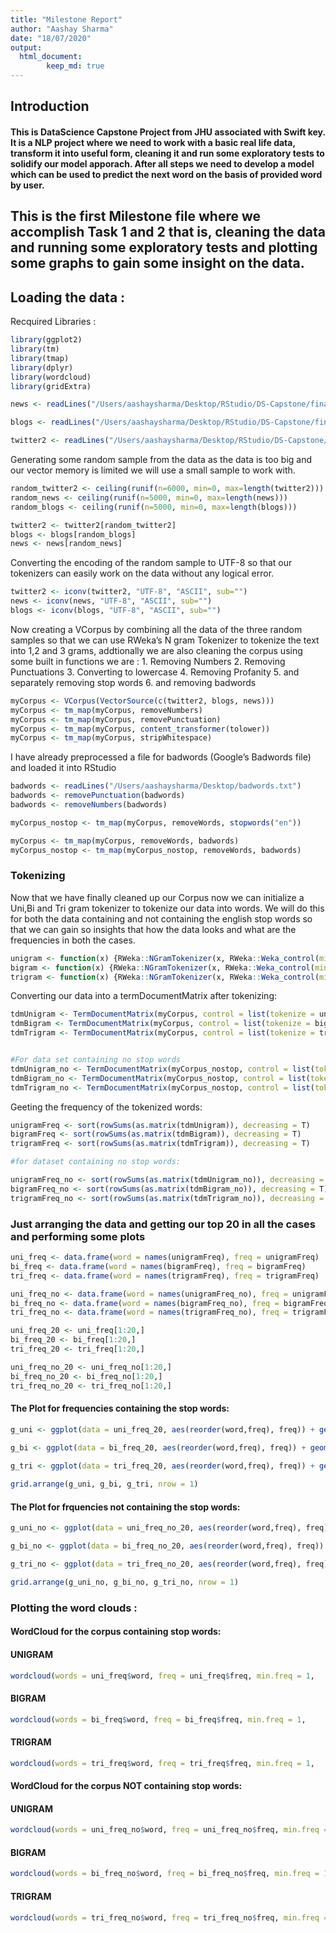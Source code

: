 ```yaml
---
title: "Milestone Report"
author: "Aashay Sharma"
date: "18/07/2020"
output: 
  html_document:
        keep_md: true
---
```


## Introduction
#### This is DataScience Capstone Project from JHU associated with Swift key. It is a NLP project where we need to work with a basic real life data, transform it into useful form, cleaning it and run some exploratory tests to solidify our model apporach. After all steps we need to develop a model which can be used to predict the next word on the basis of provided word by user.

## This is the first Milestone file where we accomplish Task 1 and 2 that is, cleaning the data and running some exploratory tests and plotting some graphs to gain some insight on the data.


## Loading the data :

Recquired Libraries :
```r
library(ggplot2)
library(tm)
library(tmap)
library(dplyr)
library(wordcloud)
library(gridExtra)
```

```r
news <- readLines("/Users/aashaysharma/Desktop/RStudio/DS-Capstone/final/en_US/en_US.news.txt")

blogs <- readLines("/Users/aashaysharma/Desktop/RStudio/DS-Capstone/final/en_US/en_US.blogs.txt")

twitter2 <- readLines("/Users/aashaysharma/Desktop/RStudio/DS-Capstone/final/en_US/en_US.twitter.txt")
```

Generating some random sample from the data as the data is too big and our vector memory is limited we will use a small sample to work with.

```r

random_twitter2 <- ceiling(runif(n=6000, min=0, max=length(twitter2)))
random_news <- ceiling(runif(n=5000, min=0, max=length(news)))
random_blogs <- ceiling(runif(n=5000, min=0, max=length(blogs)))

twitter2 <- twitter2[random_twitter2]
blogs <- blogs[random_blogs]
news <- news[random_news]

```

Converting the encoding of the random sample to UTF-8 so that our tokenizers can easily work on the data without any logical error.

```r
twitter2 <- iconv(twitter2, "UTF-8", "ASCII", sub="")
news <- iconv(news, "UTF-8", "ASCII", sub="")
blogs <- iconv(blogs, "UTF-8", "ASCII", sub="")
```

Now creating a VCorpus by combining all the data of the three random samples so that we can use RWeka's N gram Tokenizer to tokenize the text into 1,2 and 3 grams, addtionally we are also cleaning the corpus using some built in functions we are :
1. Removing Numbers
2. Removing Punctuations
3. Converting to lowercase
4. Removing Profanity 
5. and separately removing stop words
6. and removing badwords

```r
myCorpus <- VCorpus(VectorSource(c(twitter2, blogs, news)))
myCorpus <- tm_map(myCorpus, removeNumbers)
myCorpus <- tm_map(myCorpus, removePunctuation)
myCorpus <- tm_map(myCorpus, content_transformer(tolower))
myCorpus <- tm_map(myCorpus, stripWhitespace)
```

I have already preprocessed a file for badwords (Google's Badwords file) and loaded it into RStudio
```r
badwords <- readLines("/Users/aashaysharma/Desktop/badwords.txt")
badwords <- removePunctuation(badwords)
badwords <- removeNumbers(badwords)
```

```r

myCorpus_nostop <- tm_map(myCorpus, removeWords, stopwords("en"))

myCorpus <- tm_map(myCorpus, removeWords, badwords)
myCorpus_nostop <- tm_map(myCorpus_nostop, removeWords, badwords)

```

### Tokenizing

Now that we have finally cleaned up our Corpus now we can initialize a Uni,Bi and Tri gram tokenizer to tokenize our data into words. We will do this for both the data containing and not containing the english stop words so that we can gain so insights that how the data looks and what are the frequencies in both the cases.

```r
unigram <- function(x) {RWeka::NGramTokenizer(x, RWeka::Weka_control(min = 1, max = 1))}
bigram <- function(x) {RWeka::NGramTokenizer(x, RWeka::Weka_control(min = 2, max = 2))}
trigram <- function(x) {RWeka::NGramTokenizer(x, RWeka::Weka_control(min = 3, max = 3))}
```

Converting our data into a termDocumentMatrix after tokenizing:
```r
tdmUnigram <- TermDocumentMatrix(myCorpus, control = list(tokenize = unigram))
tdmBigram <- TermDocumentMatrix(myCorpus, control = list(tokenize = bigram))
tdmTrigram <- TermDocumentMatrix(myCorpus, control = list(tokenize = trigram))


#For data set containing no stop words
tdmUnigram_no <- TermDocumentMatrix(myCorpus_nostop, control = list(tokenize = unigram))
tdmBigram_no <- TermDocumentMatrix(myCorpus_nostop, control = list(tokenize = bigram))
tdmTrigram_no <- TermDocumentMatrix(myCorpus_nostop, control = list(tokenize = trigram))

```

Geeting the frequency of the tokenized words:
```r
unigramFreq <- sort(rowSums(as.matrix(tdmUnigram)), decreasing = T)
bigramFreq <- sort(rowSums(as.matrix(tdmBigram)), decreasing = T)
trigramFreq <- sort(rowSums(as.matrix(tdmTrigram)), decreasing = T)

#for dataset containing no stop words:

unigramFreq_no <- sort(rowSums(as.matrix(tdmUnigram_no)), decreasing = T)
bigramFreq_no <- sort(rowSums(as.matrix(tdmBigram_no)), decreasing = T)
trigramFreq_no <- sort(rowSums(as.matrix(tdmTrigram_no)), decreasing = T)
```

### Just arranging the data and getting our top 20 in all the cases and performing some plots

```r
uni_freq <- data.frame(word = names(unigramFreq), freq = unigramFreq)
bi_freq <- data.frame(word = names(bigramFreq), freq = bigramFreq)
tri_freq <- data.frame(word = names(trigramFreq), freq = trigramFreq)

uni_freq_no <- data.frame(word = names(unigramFreq_no), freq = unigramFreq_no)
bi_freq_no <- data.frame(word = names(bigramFreq_no), freq = bigramFreq_no)
tri_freq_no <- data.frame(word = names(trigramFreq_no), freq = trigramFreq_no)

uni_freq_20 <- uni_freq[1:20,]
bi_freq_20 <- bi_freq[1:20,]
tri_freq_20 <- tri_freq[1:20,]

uni_freq_no_20 <- uni_freq_no[1:20,]
bi_freq_no_20 <- bi_freq_no[1:20,]
tri_freq_no_20 <- tri_freq_no[1:20,]
```

#### The Plot for frequencies containing the stop words:
```r
g_uni <- ggplot(data = uni_freq_20, aes(reorder(word,freq), freq)) + geom_bar(stat = "identity") + coord_flip() + xlab("Uni Grams")
  
g_bi <- ggplot(data = bi_freq_20, aes(reorder(word,freq), freq)) + geom_bar(stat = "identity") + coord_flip() + xlab("Bi Grams")

g_tri <- ggplot(data = tri_freq_20, aes(reorder(word,freq), freq)) + geom_bar(stat = "identity") + coord_flip() + xlab("Tri Grams")

grid.arrange(g_uni, g_bi, g_tri, nrow = 1)
```


#### The Plot for frquencies not containing the stop words:
```r
g_uni_no <- ggplot(data = uni_freq_no_20, aes(reorder(word,freq), freq)) + geom_bar(stat = "identity") + coord_flip() + xlab("Uni Grams")

g_bi_no <- ggplot(data = bi_freq_no_20, aes(reorder(word,freq), freq)) + geom_bar(stat = "identity") + coord_flip() + xlab("Bi Grams")

g_tri_no <- ggplot(data = tri_freq_no_20, aes(reorder(word,freq), freq)) + geom_bar(stat = "identity") + coord_flip() + xlab("Tri Grams")

grid.arrange(g_uni_no, g_bi_no, g_tri_no, nrow = 1)
```

### Plotting the word clouds :

#### WordCloud for the corpus containing stop words:

#### UNIGRAM
```r
wordcloud(words = uni_freq$word, freq = uni_freq$freq, min.freq = 1,           max.words=200, random.order=FALSE, rot.per=0.35,            colors=brewer.pal(8, "Dark2"))
```

#### BIGRAM
```r
wordcloud(words = bi_freq$word, freq = bi_freq$freq, min.freq = 1,           max.words=200, random.order=FALSE, rot.per=0.35,            colors=brewer.pal(8, "Dark2"))
```

#### TRIGRAM
```r
wordcloud(words = tri_freq$word, freq = tri_freq$freq, min.freq = 1,           max.words=200, random.order=FALSE, rot.per=0.35,            colors=brewer.pal(8, "Dark2"))
```

#### WordCloud for the corpus **NOT** containing stop words:

#### UNIGRAM
```r
wordcloud(words = uni_freq_no$word, freq = uni_freq_no$freq, min.freq = 1,           max.words=200, random.order=FALSE, rot.per=0.35,            colors=brewer.pal(8, "Dark2"))
```

#### BIGRAM
```r
wordcloud(words = bi_freq_no$word, freq = bi_freq_no$freq, min.freq = 1,           max.words=200, random.order=FALSE, rot.per=0.35,            colors=brewer.pal(8, "Dark2"))
```

#### TRIGRAM
```r
wordcloud(words = tri_freq_no$word, freq = tri_freq_no$freq, min.freq = 1,           max.words=200, random.order=FALSE, rot.per=0.35,            colors=brewer.pal(8, "Dark2"))
```
